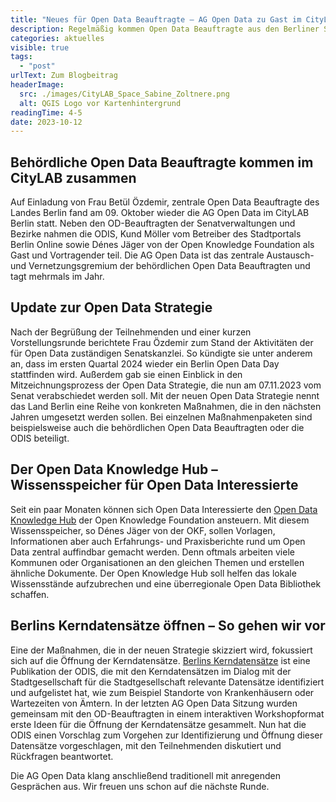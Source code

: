 ```yaml
---
title: "Neues für Open Data Beauftragte – AG Open Data zu Gast im CityLAB"
description: Regelmäßig kommen Open Data Beauftragte aus den Berliner Senatsverwaltungen und Bezirken zur AG Open Data zusammen. Im CityLAB tauschten sie sich aus und erfuhren Neues zur Open Data Strategie, lernten den Open Data Knowledge Hub kennen und diskutierten zur Öffnung der Berliner Kerndatensätze.
categories: aktuelles
visible: true
tags:
  - "post"
urlText: Zum Blogbeitrag
headerImage:
  src: ./images/CityLAB_Space_Sabine_Zoltnere.png
  alt: QGIS Logo vor Kartenhintergrund
readingTime: 4-5
date: 2023-10-12
---
```


## Behördliche Open Data Beauftragte kommen im CityLAB zusammen

Auf Einladung von Frau Betül Özdemir, zentrale Open Data Beauftragte des Landes Berlin fand am 09. Oktober wieder die AG Open Data im CityLAB Berlin statt. Neben den OD-Beauftragten der Senatverwaltungen und Bezirke nahmen die ODIS, Kund Möller vom Betreiber des Stadtportals Berlin Online sowie Dénes Jäger von der Open Knowledge Foundation als Gast und Vortragender teil. Die AG Open Data ist das zentrale Austausch- und Vernetzungsgremium der behördlichen Open Data Beauftragten und tagt mehrmals im Jahr.

## Update zur Open Data Strategie

Nach der Begrüßung der Teilnehmenden und einer kurzen Vorstellungsrunde berichtete Frau Özdemir zum Stand der Aktivitäten der für Open Data zuständigen Senatskanzlei. So kündigte sie unter anderem an, dass im ersten Quartal 2024 wieder ein Berlin Open Data Day stattfinden wird. Außerdem gab sie einen Einblick in den Mitzeichnungsprozess der Open Data Strategie, die nun am 07.11.2023 vom Senat verabschiedet werden soll. Mit der neuen Open Data Strategie nennt das Land Berlin eine Reihe von konkreten Maßnahmen, die in den nächsten Jahren umgesetzt werden sollen. Bei einzelnen Maßnahmenpaketen sind beispielsweise auch die behördlichen Open Data Beauftragten oder die ODIS beteiligt.


<ImageSection
  src={image}
  caption="Klemens Maget hält einen Vortrag zum Thema Open Data"
/>

## Der Open Data Knowledge Hub – Wissensspeicher für Open Data Interessierte

Seit ein paar Monaten können sich Open Data Interessierte den [Open Data Knowledge Hub](https://opendata.okfn.de/) der Open Knowledge Foundation ansteuern. Mit diesem Wissensspeicher, so Dénes Jäger von der OKF, sollen Vorlagen, Informationen aber auch Erfahrungs- und Praxisberichte rund um Open Data zentral auffindbar gemacht werden. Denn oftmals arbeiten viele Kommunen oder Organisationen an den gleichen Themen und erstellen ähnliche Dokumente. Der Open Knowledge Hub soll helfen das lokale Wissensstände aufzubrechen und eine überregionale Open Data Bibliothek schaffen.

## Berlins Kerndatensätze öffnen – So gehen wir vor

Eine der Maßnahmen, die in der neuen Strategie skizziert wird, fokussiert sich auf die Öffnung der Kerndatensätze. [Berlins Kerndatensätze](https://odis-berlin.de/projekte/kerndatensaetze/#:~:text=Kerndatens%C3%A4tze%20sind%20Datens%C3%A4tze%2C%20die%20wir,und%20der%20Verwaltung%20selbst%20betrachtet.)
ist eine Publikation der ODIS, die mit den Kerndatensätzen im Dialog mit der Stadtgesellschaft für die Stadtgesellschaft relevante Datensätze identifiziert und aufgelistet hat, wie zum Beispiel Standorte von Krankenhäusern oder Wartezeiten von Ämtern. In der letzten AG Open Data Sitzung wurden gemeinsam mit den OD-Beauftragten in einem interaktiven Workshopformat erste Ideen für die Öffnung der Kerndatensätze gesammelt. Nun hat die ODIS einen Vorschlag zum Vorgehen zur Identifizierung und Öffnung dieser Datensätze vorgeschlagen, mit den Teilnehmenden diskutiert und Rückfragen beantwortet.

Die AG Open Data klang anschließend traditionell mit anregenden Gesprächen aus. Wir freuen uns schon auf die nächste Runde.